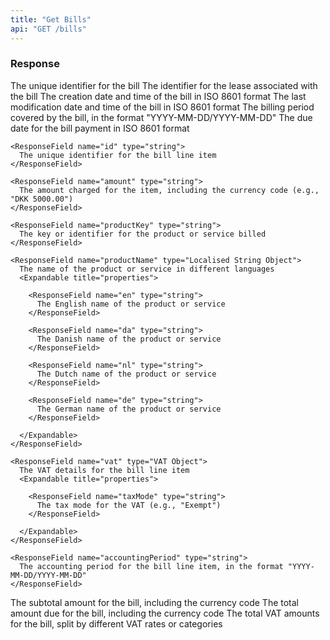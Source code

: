 ```yaml
---
title: "Get Bills"
api: "GET /bills"
---
```


### Response

<ResponseField name="id" type="string">
  The unique identifier for the bill
</ResponseField>

<ResponseField name="leaseId" type="string">
  The identifier for the lease associated with the bill
</ResponseField>

<ResponseField name="created" type="datetime">
  The creation date and time of the bill in ISO 8601 format
</ResponseField>

<ResponseField name="modified" type="datetime">
  The last modification date and time of the bill in ISO 8601 format
</ResponseField>

<ResponseField name="period" type="string">
  The billing period covered by the bill, in the format "YYYY-MM-DD/YYYY-MM-DD"
</ResponseField>

<ResponseField name="dueDate" type="date">
  The due date for the bill payment in ISO 8601 format
</ResponseField>

<ResponseField name="billLineItems" type="Array of Bill Line Item Objects">
  <Expandable title="properties of Bill Line Item Objects">

    <ResponseField name="id" type="string">
      The unique identifier for the bill line item
    </ResponseField>

    <ResponseField name="amount" type="string">
      The amount charged for the item, including the currency code (e.g., "DKK 5000.00")
    </ResponseField>

    <ResponseField name="productKey" type="string">
      The key or identifier for the product or service billed
    </ResponseField>

    <ResponseField name="productName" type="Localised String Object">
      The name of the product or service in different languages
      <Expandable title="properties">

        <ResponseField name="en" type="string">
          The English name of the product or service
        </ResponseField>

        <ResponseField name="da" type="string">
          The Danish name of the product or service
        </ResponseField>

        <ResponseField name="nl" type="string">
          The Dutch name of the product or service
        </ResponseField>

        <ResponseField name="de" type="string">
          The German name of the product or service
        </ResponseField>

      </Expandable>
    </ResponseField>

    <ResponseField name="vat" type="VAT Object">
      The VAT details for the bill line item
      <Expandable title="properties">

        <ResponseField name="taxMode" type="string">
          The tax mode for the VAT (e.g., "Exempt")
        </ResponseField>

      </Expandable>
    </ResponseField>

    <ResponseField name="accountingPeriod" type="string">
      The accounting period for the bill line item, in the format "YYYY-MM-DD/YYYY-MM-DD"
    </ResponseField>

  </Expandable>
</ResponseField>

<ResponseField name="subtotal" type="string">
  The subtotal amount for the bill, including the currency code
</ResponseField>

<ResponseField name="total" type="string">
  The total amount due for the bill, including the currency code
</ResponseField>

<ResponseField name="vatTotals" type="Array">
  The total VAT amounts for the bill, split by different VAT rates or categories
</ResponseField>
